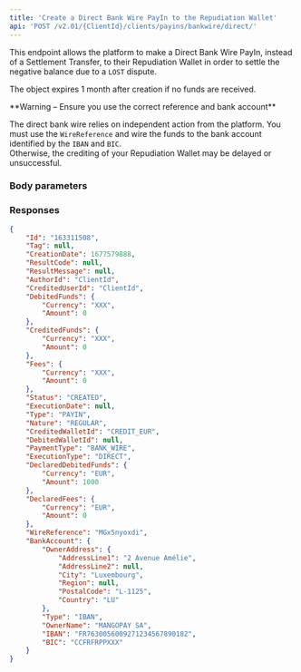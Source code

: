 ```yaml
---
title: 'Create a Direct Bank Wire PayIn to the Repudiation Wallet'  
api: 'POST /v2.01/{ClientId}/clients/payins/bankwire/direct/'  
---
```




This endpoint allows the platform to make a Direct Bank Wire PayIn, instead of a Settlement Transfer, to their Repudiation Wallet in order to settle the negative balance due to a `LOST` dispute.  

The object expires 1 month after creation if no funds are received.  

<Warning>  
**Warning – Ensure you use the correct reference and bank account** 
  
The direct bank wire relies on independent action from the platform. You must use the `WireReference` and wire the funds to the bank account identified by the `IBAN` and `BIC`.  
Otherwise, the crediting of your Repudiation Wallet may be delayed or unsuccessful.  
</Warning>  

### Body parameters  

<CreditedWalletId2 />  

<DeclaredDebitedFunds1 />  

### Responses  

<AccordionGroup><Accordion title="200 - Status is CREATED">  

<IdResponse />  

<TagResponse />  

<CreationDateResponse />  

<ResultCodeResponse />  

<ResultMessageResponse />  

<AuthorId6Response />  

<CreditedUserId4Response />  

<DebitedFunds7Response />  

<CreditedFunds7Response />  

<Fees7Response />  

<Status2Response />  

<ExecutionDateResponse />  

<TypeResponse />  

<NatureResponse />  

<CreditedWalletId4Response />  

<DebitedWalletId1Response />  

<PaymentType2Response />  

<ExecutionTypeResponse />  

<DeclaredDebitedFunds1Response />  

<DeclaredFeesResponse />  

<WireReferenceResponse />  

<BankAccountResponse /></Accordion></AccordionGroup>  

<ResponseExample>  

```json 200 - Status is CREATED  
{
    "Id": "163311508",
    "Tag": null,
    "CreationDate": 1677579888,
    "ResultCode": null,
    "ResultMessage": null,
    "AuthorId": "ClientId",
    "CreditedUserId": "ClientId",
    "DebitedFunds": {
        "Currency": "XXX",
        "Amount": 0
    },
    "CreditedFunds": {
        "Currency": "XXX",
        "Amount": 0
    },
    "Fees": {
        "Currency": "XXX",
        "Amount": 0
    },
    "Status": "CREATED",
    "ExecutionDate": null,
    "Type": "PAYIN",
    "Nature": "REGULAR",
    "CreditedWalletId": "CREDIT_EUR",
    "DebitedWalletId": null,
    "PaymentType": "BANK_WIRE",
    "ExecutionType": "DIRECT",
    "DeclaredDebitedFunds": {
        "Currency": "EUR",
        "Amount": 1000
    },
    "DeclaredFees": {
        "Currency": "EUR",
        "Amount": 0
    },
    "WireReference": "MGx5nyoxdi",
    "BankAccount": {
        "OwnerAddress": {
            "AddressLine1": "2 Avenue Amélie",
            "AddressLine2": null,
            "City": "Luxembourg",
            "Region": null,
            "PostalCode": "L-1125",
            "Country": "LU"
        },
        "Type": "IBAN",
        "OwnerName": "MANGOPAY SA",
        "IBAN": "FR7630056009271234567890182",
        "BIC": "CCFRFRPPXXX"
    }
}  
 ```  

</ResponseExample>  

<RequestExample>  
    <RestCreateBankWirePayInToRepudiationWallet />  
    <JavaCreateBankWirePayInToRepudiationWalletPayIn />
</RequestExample>